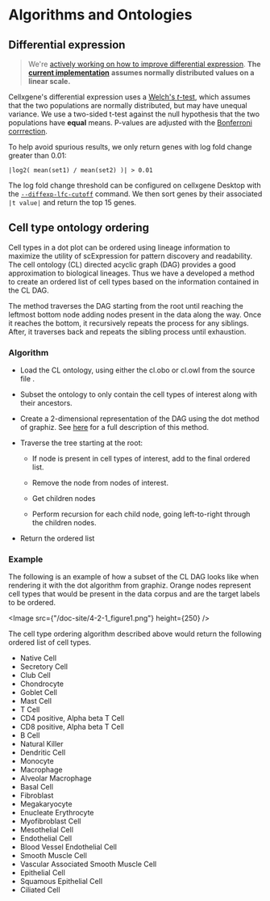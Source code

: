 # Algorithms and Ontologies

## Differential expression

> We're [actively working on how to improve differential expression](https://github.com/chanzuckerberg/cellxgene/issues/2211). **The** [**current implementation**](https://github.com/chanzuckerberg/cellxgene/blob/6f6634a4d9766a93596674fe42efbcae6ffabea6/backend/czi_hosted/compute/diffexp_generic.py#L42) **assumes normally distributed values on a linear scale.**

Cellxgene's differential expression uses a [Welch's _t_-test](https://en.wikipedia.org/wiki/Welch%27s_t-test), which assumes that the two populations are normally distributed, but may have unequal variance. We use a two-sided t-test against the null hypothesis that the two populations have **equal** means. P-values are adjusted with the [Bonferroni corrrection](https://en.wikipedia.org/wiki/Bonferroni_correction).

To help avoid spurious results, we only return genes with log fold change greater than 0.01:

`|log2( mean(set1) / mean(set2) )| > 0.01`

The log fold change threshold can be configured on cellxgene Desktop with the [`--diffexp-lfc-cutoff`](../desktop/launch.md) command. We then sort genes by their associated `|t value|` and return the top 15 genes.


## Cell type ontology ordering

Cell types in a dot plot can be ordered using lineage information to maximize the utility of scExpression for pattern discovery and readability. The cell ontology (CL) directed acyclic graph (DAG) provides a good approximation to biological lineages. Thus we have a developed a method to create an ordered list of cell types based on the information contained in the CL DAG.

The method traverses the DAG starting from the root until reaching the leftmost bottom node adding nodes present in the data along the way. Once it reaches the bottom, it recursively repeats the process for any siblings. After, it traverses back and repeats the sibling process until exhaustion.

### Algorithm

- Load the CL ontology, using either the cl.obo or cl.owl from the source file .

- Subset the ontology to only contain the cell types of interest along with their ancestors.

- Create a 2-dimensional representation of the DAG using the dot method of graphiz. See [here](http://www.graphviz.org/pdf/dotguide.pdf) for a full description of this method.

- Traverse the tree starting at the root:

  - If node is present in cell types of interest, add to the final ordered list.

  - Remove the node from nodes of interest.

  - Get children nodes

  - Perform recursion for each child node, going left-to-right through the children nodes.

- Return the ordered list

### Example

The following is an example of how a subset of the CL DAG looks like when rendering it with the dot algorithm from graphiz. Orange nodes represent cell types that would be present in the data corpus and are the target labels to be ordered.

<Image src={"/doc-site/4-2-1_figure1.png"} height={250} />

The cell type ordering algorithm described above would return the following ordered list of cell types.

- Native Cell
- Secretory Cell
- Club Cell
- Chondrocyte
- Goblet Cell
- Mast Cell
- T Cell
- CD4 positive, Alpha beta T Cell
- CD8 positive, Alpha beta T Cell
- B Cell
- Natural Killer
- Dendritic Cell
- Monocyte
- Macrophage
- Alveolar Macrophage
- Basal Cell
- Fibroblast
- Megakaryocyte
- Enucleate Erythrocyte
- Myofibroblast Cell
- Mesothelial Cell
- Endothelial Cell
- Blood Vessel Endothelial Cell
- Smooth Muscle Cell
- Vascular Associated Smooth Muscle Cell
- Epithelial Cell
- Squamous Epithelial Cell
- Ciliated Cell

